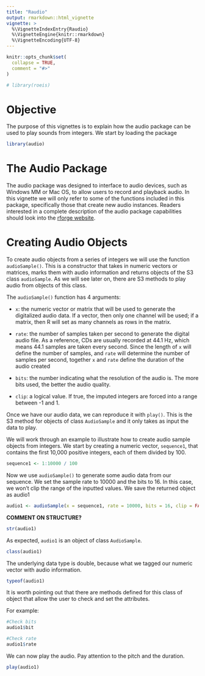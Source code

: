 ```yaml
---
title: "Raudio"
output: rmarkdown::html_vignette
vignette: >
  %\VignetteIndexEntry{Raudio}
  %\VignetteEngine{knitr::rmarkdown}
  %\VignetteEncoding{UTF-8}
---
```


```r
knitr::opts_chunk$set(
  collapse = TRUE,
  comment = "#>"
)
```

```r
# library(roeis)
```

# Objective

The purpose of this vignettes is to explain how the audio package can be used to play sounds from integers. We start by loading the package\

```r
library(audio)
```

# The Audio Package

The audio package was designed to interface to audio devices, such as Windows MM or Mac OS, to allow users to record and playback audio. In this vignette we will only refer to some of the functions included in this package, specifically those that create new audio instances. Readers interested in a complete description of the audio package capabilities should look into the [rforge website](http://www.rforge.net/audio/).

# Creating Audio Objects

To create audio objects from a series of integers we will use the function `audioSample()`. This is a constructor that takes in numeric vectors or matrices, marks them with audio information and returns objects of the S3 class `audioSample`. As we will see later on, there are S3 methods to play audio from objects of this class.\

The `audioSample()` function has 4 arguments:\

* `x`: the numeric vector or matrix that will be used to generate the digitalized audio data. If a vector, then only one channel will be used; if a matrix, then R will set as many channels as rows in the matrix.\

* `rate`: the number of samples taken per second to generate the digital audio file.  As a reference, CDs are usually recorded at 44.1 Hz, which means 44.1 samples are taken every second. Since the length of `x` will define the number of samples, and `rate` will determine the number of samples per second, together `x` and `rate` define the duration of the audio created\

* `bits`: the number indicating what the resolution of the audio is. The more bits used, the better the audio quality. 

* `clip`: a logical value. If true, the imputed integers are forced into a range between -1 and 1.\ 

Once we have our audio data, we can reproduce it with `play()`. This is the S3 method for objects of class `AudioSample` and it only takes as input the data to play.\

We will work through an example to illustrate how to create audio sample objects from integers. We start by creating a numeric vector, `sequence1`, that contains the first 10,000 positive integers, each of them divided by 100.\

```r
sequence1 <- 1:10000 / 100
```

Now we use `audioSample()` to generate some audio data from our sequence. We set the sample rate to 10000 and the bits to 16. In this case, we won't clip the range of the inputted values. We save the returned object as audio1\

```r
audio1 <- audioSample(x = sequence1, rate = 10000, bits = 16, clip = FALSE)
```

**COMMENT ON STRUCTURE?**
```r
str(audio1)
```


As expected, `audio1` is an object of class `AudioSample`.\

```r
class(audio1)
```

The underlying data type is double, because what we tagged our numeric vector with audio information.\

```r
typeof(audio1)
```


It is worth pointing out that there are methods defined for this class of object that allow the user to check and set the attributes.\

For example:
```r
#Check bits
audio1$bit

#Check rate
audio1$rate
```

We can now play the audio. Pay attention to the pitch and the duration.

```r
play(audio1)
```

